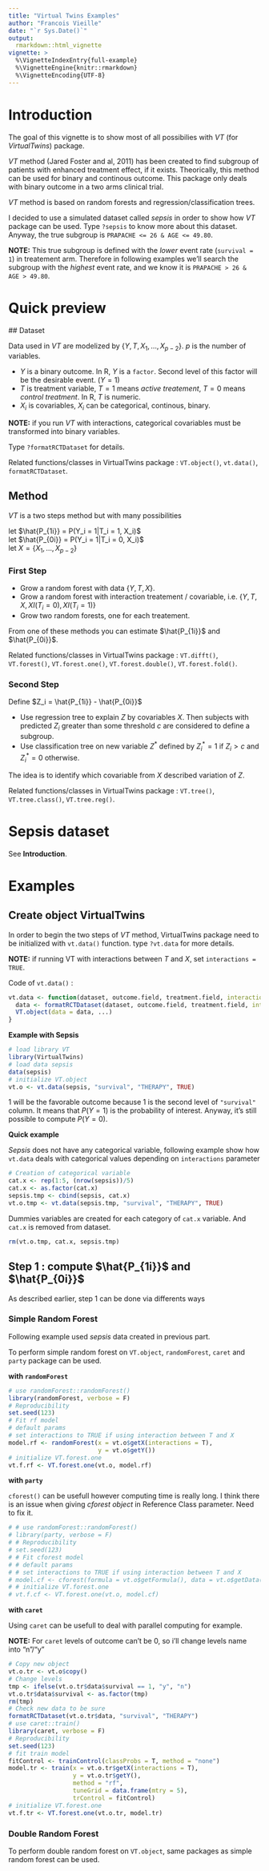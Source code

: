 ```yaml
---
title: "Virtual Twins Examples"
author: "Francois Vieille"
date: "`r Sys.Date()`"
output: 
  rmarkdown::html_vignette
vignette: >
  %\VignetteIndexEntry{full-example}
  %\VignetteEngine{knitr::rmarkdown}
  %\VignetteEncoding{UTF-8}
---
```


# Introduction

The goal of this vignette is to show most of all possibilies with *VT* (for *VirtualTwins*) package. 

*VT* method (Jared Foster and al, 2011) has been created to find subgroup of patients with enhanced treatment effect, if it exists. Theorically, this method can be used for binary and continous outcome. This package only deals with binary outcome in a two arms clinical trial.

*VT* method is based on random forests and regression/classification trees.

I decided to use a simulated dataset called *sepsis* in order to show how *VT* package can be used. Type `?sepsis` to know more about this dataset. Anyway, the true subgroup is `PRAPACHE <= 26 & AGE <= 49.80`.

**NOTE:** This true subgroup is defined with the *lower* event rate (`survival = 1`) in treatement arm. Therefore in following examples we'll search the subgroup with the *highest* event rate, and we know it is `PRAPACHE > 26 & AGE > 49.80`.

# Quick preview 

## Dataset

Data used in *VT* are modelized by $\left\{Y, T, X_1, \ldots, X_{p-2}\right\}$. $p$ is the number of variables.

* $Y$ is a binary outcome. In R, $Y$ is a `factor`. Second level of this factor will be the desirable event. ($Y=1$)
* $T$ is treatment variable, $T=1$ means _active treatement_, $T=0$ means _control treatment_. In R, $T$ is numeric.
* $X_i$ is covariables, $X_i$ can be categorical, continous, binary.

**NOTE:** if you run *VT* with interactions, categorical covariables must be transformed into binary variables. 

Type `?formatRCTDataset` for details.

Related functions/classes in VirtualTwins package : `VT.object()`, `vt.data()`, `formatRCTDataset`.

## Method

*VT* is a two steps method but with many possibilities

let $\hat{P_{1i}} = P(Y_i = 1|T_i = 1, X_i)$  
let $\hat{P_{0i}} = P(Y_i = 1|T_i = 0, X_i)$  
let $X = \left\{X_1, \ldots, X_{p-2}\right\}$  

### First Step
* Grow a random forest with data $\left\{Y, T, X \right\}$.  
* Grow a random forest with interaction treatement / covariable, i.e. $\left\{Y, T, X, XI(T_i=0), XI(T_i=1)\right\}$
* Grow two random forests, one for each treatement.

From one of these methods you can estimate $\hat{P_{1i}}$ and $\hat{P_{0i}}$.

Related functions/classes in VirtualTwins package : `VT.difft()`, `VT.forest()`, `VT.forest.one()`, `VT.forest.double()`, `VT.forest.fold()`.

### Second Step

Define $Z_i = \hat{P_{1i}} - \hat{P_{0i}}$

* Use regression tree to explain $Z$ by covariables $X$. Then subjects with predicted $Z_i$ greater than some threshold $c$ are considered to define a subgroup.
* Use classification tree on new variable $Z^{*}$ defined by $Z^{*}_i=1$ if $Z_i > c$ and $Z^{*}_i=0$ otherwise.

The idea is to identify which covariable from $X$ described variation of $Z$.

Related functions/classes in VirtualTwins package : `VT.tree()`, `VT.tree.class()`, `VT.tree.reg()`.

# Sepsis dataset

See __Introduction__.

# Examples

## Create object VirtualTwins

In order to begin the two steps of *VT* method, VirtualTwins package need to be initialized with `vt.data()` function.
type `?vt.data` for more details.

__NOTE:__ if running VT with interactions between $T$ and $X$, set `interactions = TRUE`.

Code of `vt.data()` : 
```r
vt.data <- function(dataset, outcome.field, treatment.field, interactions = TRUE, ...){
  data <- formatRCTDataset(dataset, outcome.field, treatment.field, interactions = TRUE)
  VT.object(data = data, ...)
}
```

__Example with Sepsis__
```r
# load library VT
library(VirtualTwins)
# load data sepsis
data(sepsis)
# initialize VT.object
vt.o <- vt.data(sepsis, "survival", "THERAPY", TRUE)
```
1 will be the favorable outcome because 1 is the second level of `"survival"` column. It means that $P(Y=1)$ is the probability of interest. Anyway, it's still possible to compute $P(Y=0)$.

__Quick example__

*Sepsis* does not have any categorical variable, following example show how `vt.data` deals with categorical values depending on `interactions` parameter
```r
# Creation of categorical variable
cat.x <- rep(1:5, (nrow(sepsis))/5)
cat.x <- as.factor(cat.x)
sepsis.tmp <- cbind(sepsis, cat.x)
vt.o.tmp <- vt.data(sepsis.tmp, "survival", "THERAPY", TRUE)
```

Dummies variables are created for each category of `cat.x` variable. And `cat.x` is removed from dataset. 

```r
rm(vt.o.tmp, cat.x, sepsis.tmp)
```


## Step 1 : compute $\hat{P_{1i}}$ and $\hat{P_{0i}}$

As described earlier, step 1 can be done via differents ways

### Simple Random Forest

Following example used *sepsis* data created in previous part.

To perform simple random forest on `VT.object`, `randomForest`, `caret` and `party` package can be used.

__with `randomForest`__
```r
# use randomForest::randomForest()
library(randomForest, verbose = F)
# Reproducibility
set.seed(123)
# Fit rf model 
# default params
# set interactions to TRUE if using interaction between T and X
model.rf <- randomForest(x = vt.o$getX(interactions = T),
                         y = vt.o$getY())
# initialize VT.forest.one
vt.f.rf <- VT.forest.one(vt.o, model.rf)
```

__with `party`__

`cforest()` can be usefull however computing time is really long. I think there is an issue when giving *cforest object* in Reference Class parameter. Need to fix it.

```r
# # use randomForest::randomForest()
# library(party, verbose = F)
# # Reproducibility
# set.seed(123)
# # Fit cforest model 
# # default params
# # set interactions to TRUE if using interaction between T and X
# model.cf <- cforest(formula = vt.o$getFormula(), data = vt.o$getData(interactions = T))
# # initialize VT.forest.one
# vt.f.cf <- VT.forest.one(vt.o, model.cf)
```

__with `caret`__

Using `caret` can be usefull to deal with parallel computing for example. 

__NOTE:__ For `caret` levels of outcome can't be 0, so i'll change levels name into "n"/"y"

```r
# Copy new object
vt.o.tr <- vt.o$copy()
# Change levels
tmp <- ifelse(vt.o.tr$data$survival == 1, "y", "n")
vt.o.tr$data$survival <- as.factor(tmp)
rm(tmp)
# Check new data to be sure
formatRCTDataset(vt.o.tr$data, "survival", "THERAPY")
# use caret::train()
library(caret, verbose = F)
# Reproducibility
set.seed(123)
# fit train model
fitControl <- trainControl(classProbs = T, method = "none")
model.tr <- train(x = vt.o.tr$getX(interactions = T),
                  y = vt.o.tr$getY(),
                  method = "rf",
                  tuneGrid = data.frame(mtry = 5),
                  trControl = fitControl)
# initialize VT.forest.one
vt.f.tr <- VT.forest.one(vt.o.tr, model.tr)
```


### Double Random Forest

To perform double random forest on `VT.object`, same packages as simple random forest can be used.





